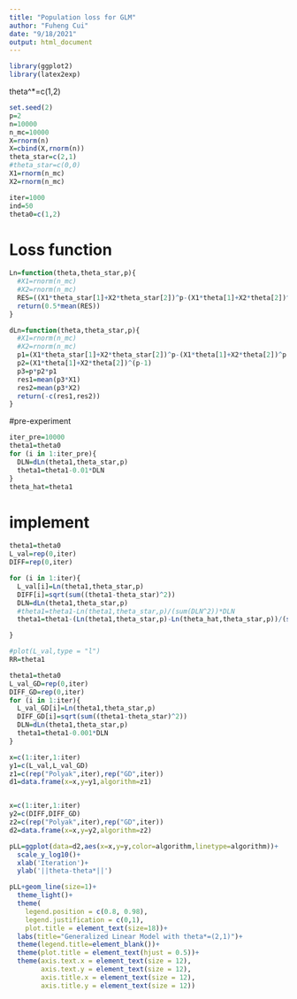 ```yaml
---
title: "Population loss for GLM"
author: "Fuheng Cui"
date: "9/18/2021"
output: html_document
---
```


```r
library(ggplot2)
library(latex2exp)
```

theta^*=c(1,2)
```r
set.seed(2)
p=2
n=10000
n_mc=10000
X=rnorm(n)
X=cbind(X,rnorm(n))
theta_star=c(2,1)
#theta_star=c(0,0)
X1=rnorm(n_mc)
X2=rnorm(n_mc)

iter=1000
ind=50
theta0=c(1,2)
```

# Loss function
```r
Ln=function(theta,theta_star,p){
  #X1=rnorm(n_mc)
  #X2=rnorm(n_mc)
  RES=((X1*theta_star[1]+X2*theta_star[2])^p-(X1*theta[1]+X2*theta[2])^p)^2
  return(0.5*mean(RES))
}

dLn=function(theta,theta_star,p){
  #X1=rnorm(n_mc)
  #X2=rnorm(n_mc)
  p1=(X1*theta_star[1]+X2*theta_star[2])^p-(X1*theta[1]+X2*theta[2])^p
  p2=(X1*theta[1]+X2*theta[2])^(p-1)
  p3=p*p2*p1
  res1=mean(p3*X1)
  res2=mean(p3*X2)
  return(-c(res1,res2))
}
```


#pre-experiment
```r
iter_pre=10000
theta1=theta0
for (i in 1:iter_pre){
  DLN=dLn(theta1,theta_star,p)
  theta1=theta1-0.01*DLN
}
theta_hat=theta1
```



# implement
```r
theta1=theta0
L_val=rep(0,iter)
DIFF=rep(0,iter)

for (i in 1:iter){
  L_val[i]=Ln(theta1,theta_star,p)
  DIFF[i]=sqrt(sum((theta1-theta_star)^2))
  DLN=dLn(theta1,theta_star,p)
  #theta1=theta1-Ln(theta1,theta_star,p)/(sum(DLN^2))*DLN
  theta1=theta1-(Ln(theta1,theta_star,p)-Ln(theta_hat,theta_star,p))/(sum(DLN^2))*DLN

}

#plot(L_val,type = "l")
RR=theta1

theta1=theta0
L_val_GD=rep(0,iter)
DIFF_GD=rep(0,iter)
for (i in 1:iter){
  L_val_GD[i]=Ln(theta1,theta_star,p)
  DIFF_GD[i]=sqrt(sum((theta1-theta_star)^2))
  DLN=dLn(theta1,theta_star,p)
  theta1=theta1-0.001*DLN
}
```

```r
x=c(1:iter,1:iter)
y1=c(L_val,L_val_GD)
z1=c(rep("Polyak",iter),rep("GD",iter))
d1=data.frame(x=x,y=y1,algorithm=z1)


x=c(1:iter,1:iter)
y2=c(DIFF,DIFF_GD)
z2=c(rep("Polyak",iter),rep("GD",iter))
d2=data.frame(x=x,y=y2,algorithm=z2)
```

```r
pLL=ggplot(data=d2,aes(x=x,y=y,color=algorithm,linetype=algorithm))+
  scale_y_log10()+
  xlab('Iteration')+
  ylab('||theta-theta*||')

pLL+geom_line(size=1)+
  theme_light()+
  theme(
    legend.position = c(0.8, 0.98),
    legend.justification = c(0,1),
    plot.title = element_text(size=18))+
  labs(title="Generalized Linear Model with theta*=(2,1)")+
  theme(legend.title=element_blank())+
  theme(plot.title = element_text(hjust = 0.5))+
  theme(axis.text.x = element_text(size = 12),
        axis.text.y = element_text(size = 12),  
        axis.title.x = element_text(size = 12),
        axis.title.y = element_text(size = 12))
```


















